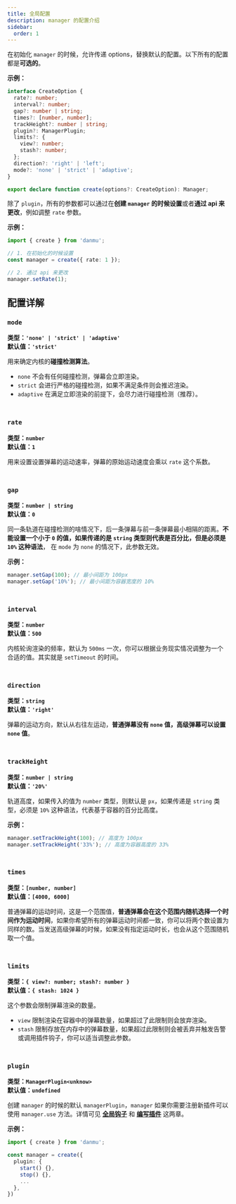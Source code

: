 ```yaml
---
title: 全局配置
description: manager 的配置介绍
sidebar:
  order: 1
---
```


在初始化 `manager` 的时候，允许传递 options，替换默认的配置。以下所有的配置都是**可选的**。

**示例：**

```ts title="init.ts" {16}
interface CreateOption {
  rate?: number;
  interval?: number;
  gap?: number | string;
  times?: [number, number];
  trackHeight?: number | string;
  plugin?: ManagerPlugin;
  limits?: {
    view?: number;
    stash?: number;
  };
  direction?: 'right' | 'left';
  mode?: 'none' | 'strict' | 'adaptive';
}

export declare function create(options?: CreateOption): Manager;
```

除了 `plugin`，所有的参数都可以通过在**创建 `manager` 的时候设置**或者**通过 api 来更改**，例如调整 `rate` 参数。

**示例：**

```ts title="init.ts"
import { create } from 'danmu';

// 1. 在初始化的时候设置
const manager = create({ rate: 1 });

// 2. 通过 api 来更改
manager.setRate(1);
```

## 配置详解

### `mode`

**类型：`'none' | 'strict' | 'adaptive'`**<br/>
**默认值：`'strict'`**

用来确定内核的**碰撞检测算法**。

- `none` 不会有任何碰撞检测，弹幕会立即渲染。
- `strict` 会进行严格的碰撞检测，如果不满足条件则会推迟渲染。
- `adaptive` 在满足立即渲染的前提下，会尽力进行碰撞检测（推荐）。

<div style="border-bottom: 0.5px solid var(--sl-color-gray-5); padding: 10px 0" />

### `rate`

**类型：`number`**<br/>
**默认值：`1`**

用来设置设置弹幕的运动速率，弹幕的原始运动速度会乘以 `rate` 这个系数。

<div style="border-bottom: 0.5px solid var(--sl-color-gray-5); padding: 10px 0" />

### `gap`

**类型：`number | string`**<br/>
**默认值：`0`**

同一条轨道在碰撞检测的啥情况下，后一条弹幕与前一条弹幕最小相隔的距离。**不能设置一个小于 `0` 的值，如果传递的是 `string` 类型则代表是百分比，但是必须是 `10%` 这种语法**， 在 `mode` 为 `none` 的情况下，此参数无效。

**示例：**

```ts
manager.setGap(100); // 最小间距为 100px
manager.setGap('10%'); // 最小间距为容器宽度的 10%
```

<div style="border-bottom: 0.5px solid var(--sl-color-gray-5); padding: 10px 0" />

### `interval`

**类型：`number`**<br/>
**默认值：`500`**

内核轮询渲染的频率，默认为 `500ms` 一次，你可以根据业务现实情况调整为一个合适的值。其实就是 `setTimeout` 的时间。

<div style="border-bottom: 0.5px solid var(--sl-color-gray-5); padding: 10px 0" />

### `direction`

**类型：`string`**<br/>
**默认值：`'right'`**

弹幕的运动方向，默认从右往左运动，**普通弹幕没有 `none` 值，高级弹幕可以设置 `none` 值**。

<div style="border-bottom: 0.5px solid var(--sl-color-gray-5); padding: 10px 0" />

### `trackHeight`

**类型：`number | string`**<br/>
**默认值：`'20%'`**

轨道高度，如果传入的值为 `number` 类型，则默认是 `px`，如果传递是 `string` 类型，必须是 `10%` 这种语法，代表基于容器的百分比高度。

**示例：**

```ts
manager.setTrackHeight(100); // 高度为 100px
manager.setTrackHeight('33%'); // 高度为容器高度的 33%
```

<div style="border-bottom: 0.5px solid var(--sl-color-gray-5); padding: 10px 0" />

### `times`

**类型：`[number, number]`**<br/>
**默认值：`[4000, 6000]`**

普通弹幕的运动时间，这是一个范围值，**普通弹幕会在这个范围内随机选择一个时间作为运动时间**，如果你希望所有的弹幕运动时间都一致，你可以将两个数设置为同样的数。当发送高级弹幕的时候，如果没有指定运动时长，也会从这个范围随机取一个值。

<div style="border-bottom: 0.5px solid var(--sl-color-gray-5); padding: 10px 0" />

### `limits`

**类型：`{ view?: number; stash?: number }`**<br/>
**默认值：`{ stash: 1024 }`**

这个参数会限制弹幕渲染的数量。

- `view` 限制渲染在容器中的弹幕数量，如果超过了此限制则会放弃渲染。
- `stash` 限制存放在内存中的弹幕数量，如果超过此限制则会被丢弃并触发告警或调用插件钩子，你可以适当调整此参数。

<div style="border-bottom: 0.5px solid var(--sl-color-gray-5); padding: 10px 0" />

### `plugin`

**类型：`ManagerPlugin<unknow>`**<br/>
**默认值：`undefined`**

创建 `manager` 的时候的默认 `managerPlugin`，`manager` 如果你需要注册新插件可以使用 `manager.use` 方法。详情可见 [**全局钩子**](../manager-hooks) 和 [**编写插件**](../../guide/create-plugin) 这两章。

**示例：**

```ts title="init.ts"
import { create } from 'danmu';

const manager = create({
  plugin: {
    start() {},
    stop() {},
    ...
  },
})
```
